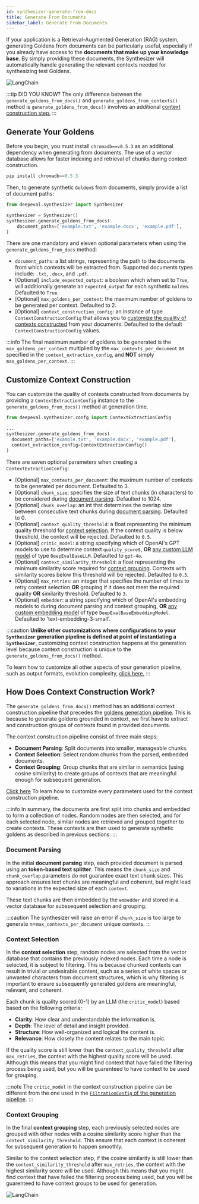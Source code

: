 ```yaml
---
id: synthesizer-generate-from-docs
title: Generate From Documents
sidebar_label: Generate From Documents
---
```


If your application is a Retrieval-Augmented Generation (RAG) system, generating Goldens from documents can be particularly useful, especially if you already have access to the **documents that make up your knowledge base**. By simply providing these documents, the Synthesizer will automatically handle generating the relevant contexts needed for synthesizing test Goldens.

<div
  style={{
    display: "flex",
    alignItems: "center",
    justifyContent: "center",
  }}
>
  <img
    src="https://confident-bucket.s3.amazonaws.com/generate_from_docs.svg"
    alt="LangChain"
    style={{
      marginTop: "20px",
      marginBottom: "50px",
      height: "auto",
      maxHeight: "800px",
    }}
  />
</div>

:::tip DID YOU KNOW?
The only difference between the `generate_goldens_from_docs()` and `generate_goldens_from_contexts()` method is `generate_goldens_from_docs()` involves an additional [context construction step.](#how-does-context-construction-work)
:::

## Generate Your Goldens

Before you begin, you must install `chromadb==v0.5.3` as an additional dependency when generating from documents. The use of a vector database allows for faster indexing and retrieval of chunks during context construction.

```python
pip install chromadb==0.5.3
```

Then, to generate synthetic `Golden`s from documents, simply provide a list of document paths:

```python
from deepeval.synthesizer import Synthesizer

synthesizer = Synthesizer()
synthesizer.generate_goldens_from_docs(
    document_paths=['example.txt', 'example.docx', 'example.pdf'],
)
```

There are one mandatory and eleven optional parameters when using the `generate_goldens_from_docs` method:

- `document_paths`: a list strings, representing the path to the documents from which contexts will be extracted from. Supported documents types include: `.txt`, `.docx`, and `.pdf`.
- [Optional] `include_expected_output`: a boolean which when set to `True`, will additionally generate an `expected_output` for each synthetic `Golden`. Defaulted to `True`.
- [Optional] `max_goldens_per_context`: the maximum number of goldens to be generated per context. Defaulted to 2.
- [Optional] `context_construction_config`: an instance of type `ContextConstructionConfig` that allows you to [customize the quality of contexts constructed](#customize-context-construction) from your documents. Defaulted to the default `ContextConstructionConfig` values.

:::info
The final maximum number of goldens to be generated is the `max_goldens_per_context` multiplied by the `max_contexts_per_document` as specified in the `context_extraction_config`, and **NOT** simply `max_goldens_per_context`.
:::

## Customize Context Construction

You can customize the quality of contexts constructed from documents by providing a `ContextExtractionConfig` instance to the `generate_goldens_from_docs()` method at generation time.

```python
from deepeval.synthesizer.confg import ContextExtractionConfig

...
synthesizer.generate_goldens_from_docs(
  document_paths=['example.txt', 'example.docx', 'example.pdf'],
  context_extraction_config=ContextExtractionConfig()
)
```

There are seven optional parameters when creating a `ContextExtractionConfig`:

- [Optional] `max_contexts_per_document`: the maximum number of contexts to be generated per document. Defaulted to 3.
- [Optional] `chunk_size`: specifies the size of text chunks (in characters) to be considered during [document parsing](#synthesizer-generate-from-docs#document-parsing). Defaulted to 1024.
- [Optional] `chunk_overlap`: an int that determines the overlap size between consecutive text chunks during [document parsing](#synthesizer-generate-from-docs#document-parsing). Defaulted to 0.
- [Optional] `context_quality_threshold`: a float representing the minimum quality threshold for [context selection](synthesizer-generate-from-docs#context-selection). If the context quality is below threshold, the context will be rejected. Defaulted to `0.5`.
- [Optional] `critic_model`: a string specifying which of OpenAI's GPT models to use to determine context `quality_score`s, **OR** [any custom LLM model](metrics-introduction#using-a-custom-llm) of type `DeepEvalBaseLLM`. Defaulted to `gpt-4o`.
- [Optional] `context_similarity_threshold`: a float representing the minimum similarity score required for [context grouping](synthesizer-generate-from-docs#context-grouping). Contexts with similarity scores below this threshold will be rejected. Defaulted to `0.5`.
- [Optional] `max_retries`: an integer that specifies the number of times to retry context selection **OR** grouping if it does not meet the required quality **OR** similarity threshold. Defaulted to `3`.
- [Optional] `embedder`: a string specifying which of OpenAI's embedding models to during document parsing and context grouping, **OR** [any custom embedding model](guides-using-custom-embedding-models) of type `DeepEvalBaseEmbeddingModel`. Defaulted to 'text-embedding-3-small'.

:::caution
**Unlike other customizations where configurations to your `Synthesizer` generation pipeline is defined at point of instantiating a `Synthesizer`**, customizing context construction happens at the generation level because context construction is unique to the `generate_goldens_from_docs()` method.

To learn how to customize all other aspects of your generation pipeline, such as output formats, evolution complexity, [click here.](synthesizer-introduction#customize-your-generations)
:::

## How Does Context Construction Work?

The `generate_goldens_from_docs()` method has an additional context construction pipeline that precedes the [goldens generation pipeline](#synthesizer-introduction#how-does-it-work). This is because to generate goldens grounded in context, we first have to extract and construction groups of contexts found in provided documents.

The context construction pipeline consist of three main steps:

- **Document Parsing**: Split documents into smaller, manageable chunks.
- **Context Selection**: Select random chunks from the parsed, embedded documents.
- **Context Grouping**: Group chunks that are similar in semantics (using cosine similarity) to create groups of contexts that are meaningful enough for subsequent generation.

[Click here](#customize-context-construction) To learn how to customize every parameters used for the context construction pipeline.

:::info
In summary, the documents are first split into chunks and embedded to form a collection of nodes. Random nodes are then selected, and for each selected node, similar nodes are retrieved and grouped together to create contexts. These contexts are then used to generate synthetic goldens as described in previous sections.
:::

### Document Parsing

In the initial **document parsing** step, each provided document is parsed using an **token-based text splitter**. This means the `chunk_size` and `chunk_overlap` parameters do not guarantee exact text chunk sizes. This approach ensures text chunks are meaningful and coherent, but might lead to variations in the expected size of each `context`.

These text chunks are then embedded by the `embedder` and stored in a vector database for subssequent selection and grouping.

:::caution
The synthesizer will raise an error if `chunk_size` is too large to generate n=`max_contexts_per_document` unique contexts.
:::

### Context Selection

In the **context selection** step, random nodes are selected from the vector database that contains the previously indexed nodes. Each time a node is selected, it is subject to filtering. This is because chunked contexts can result in trivial or undesirable content, such as a series of white spaces or unwanted characters from document structures, which is why filtering is important to ensure subsequently generated goldens are meaningful, relevant, and coherent.

Each chunk is quality scored (0-1) by an LLM (the `critic_model`) based based on the following criteria:

- **Clarity**: How clear and understandable the information is.
- **Depth**: The level of detail and insight provided.
- **Structure**: How well-organized and logical the content is.
- **Relevance**: How closely the content relates to the main topic.

If the quality score is still lower than the `context_quality_threshold` after `max_retries`, the context with the highest quality score will be used. Although this means that you might find context that have failed the filtering process being used, but you will be guarenteed to have context to be used for grouping.

:::note
The `critic_model` in the context construction pipeline can be different from the one used in the [`FiltrationConfig` of the generation pipeline](synthesizer-introduction#filteration-quality).
:::

### Context Grouping

In the final **context grouping** step, each previously selected nodes are grouped with other nodes with a cosine similarity score higher than the `context_similarity_threshold`. This ensure that each context is coherent for subsequent generation to happen smoothly.

Similar to the context selection step, if the cosine similarity is still lower than the `context_similarity_threshold` after `max_retries`, the context with the highest similarity score will be used. Although this means that you might find context that have failed the filtering process being used, but you will be guarenteed to have context groups to be used for generation.

<div
  style={{
    display: "flex",
    alignItems: "center",
    justifyContent: "start",
  }}
>
  <img
    src="https://confident-bucket.s3.amazonaws.com/filtering_context.svg"
    alt="LangChain"
    style={{
      marginTop: "20px",
      marginBottom: "20px",
      height: "auto",
      maxHeight: "800px",
    }}
  />
</div>
